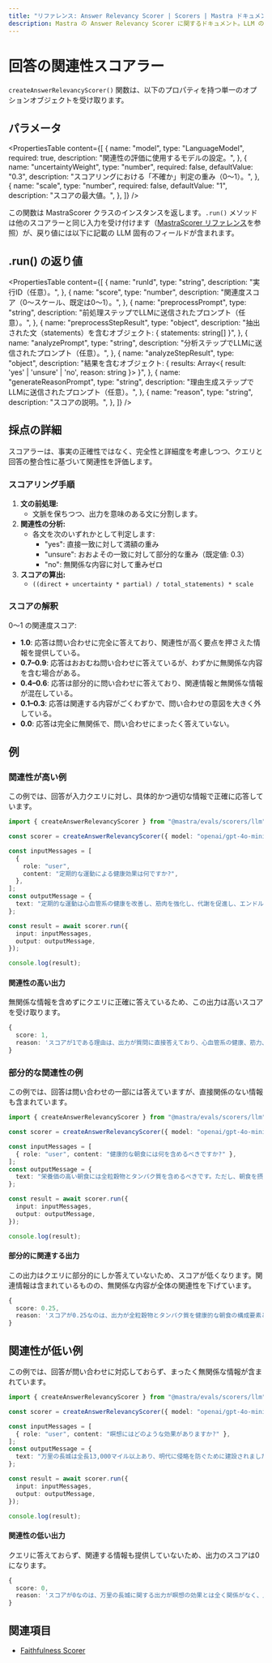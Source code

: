 ```yaml
---
title: "リファレンス: Answer Relevancy Scorer | Scorers | Mastra ドキュメント"
description: Mastra の Answer Relevancy Scorer に関するドキュメント。LLM の出力が入力クエリにどの程度適合しているかを評価します。
---
```


# 回答の関連性スコアラー

`createAnswerRelevancyScorer()` 関数は、以下のプロパティを持つ単一のオプションオブジェクトを受け取ります。

## パラメータ

<PropertiesTable
  content={[
    {
      name: "model",
      type: "LanguageModel",
      required: true,
      description: "関連性の評価に使用するモデルの設定。",
    },
    {
      name: "uncertaintyWeight",
      type: "number",
      required: false,
      defaultValue: "0.3",
      description: "スコアリングにおける「不確か」判定の重み（0〜1）。",
    },
    {
      name: "scale",
      type: "number",
      required: false,
      defaultValue: "1",
      description: "スコアの最大値。",
    },
  ]}
/>

この関数は MastraScorer クラスのインスタンスを返します。`.run()` メソッドは他のスコアラーと同じ入力を受け付けます（[MastraScorer リファレンス](./mastra-scorer)を参照）が、戻り値には以下に記載の LLM 固有のフィールドが含まれます。

## .run() の返り値

<PropertiesTable
  content={[
    {
      name: "runId",
      type: "string",
      description: "実行ID（任意）。",
    },
    {
      name: "score",
      type: "number",
      description: "関連度スコア（0〜スケール、既定は0〜1）。",
    },
    {
      name: "preprocessPrompt",
      type: "string",
      description:
        "前処理ステップでLLMに送信されたプロンプト（任意）。",
    },
    {
      name: "preprocessStepResult",
      type: "object",
      description: "抽出された文（statements）を含むオブジェクト: { statements: string[] }",
    },
    {
      name: "analyzePrompt",
      type: "string",
      description:
        "分析ステップでLLMに送信されたプロンプト（任意）。",
    },
    {
      name: "analyzeStepResult",
      type: "object",
      description:
        "結果を含むオブジェクト: { results: Array<{ result: 'yes' | 'unsure' | 'no', reason: string }> }",
    },
    {
      name: "generateReasonPrompt",
      type: "string",
      description: "理由生成ステップでLLMに送信されたプロンプト（任意）。",
    },
    {
      name: "reason",
      type: "string",
      description: "スコアの説明。",
    },
  ]}
/>

## 採点の詳細

スコアラーは、事実の正確性ではなく、完全性と詳細度を考慮しつつ、クエリと回答の整合性に基づいて関連性を評価します。

### スコアリング手順

1. **文の前処理:**
   - 文脈を保ちつつ、出力を意味のある文に分割します。
2. **関連性の分析:**
   - 各文を次のいずれかとして判定します:
     - "yes": 直接一致に対して満額の重み
     - "unsure": おおよその一致に対して部分的な重み（既定値: 0.3）
     - "no": 無関係な内容に対して重みゼロ
3. **スコアの算出:**
   - `((direct + uncertainty * partial) / total_statements) * scale`

### スコアの解釈

0～1 の関連度スコア:

- **1.0**: 応答は問い合わせに完全に答えており、関連性が高く要点を押さえた情報を提供している。
- **0.7–0.9**: 応答はおおむね問い合わせに答えているが、わずかに無関係な内容を含む場合がある。
- **0.4–0.6**: 応答は部分的に問い合わせに答えており、関連情報と無関係な情報が混在している。
- **0.1–0.3**: 応答は関連する内容がごくわずかで、問い合わせの意図を大きく外している。
- **0.0**: 応答は完全に無関係で、問い合わせにまったく答えていない。

## 例

### 関連性が高い例

この例では、回答が入力クエリに対し、具体的かつ適切な情報で正確に応答しています。

```typescript title="src/example-high-answer-relevancy.ts" showLineNumbers copy
import { createAnswerRelevancyScorer } from "@mastra/evals/scorers/llm";

const scorer = createAnswerRelevancyScorer({ model: "openai/gpt-4o-mini" });

const inputMessages = [
  {
    role: "user",
    content: "定期的な運動による健康効果は何ですか?",
  },
];
const outputMessage = {
  text: "定期的な運動は心血管系の健康を改善し、筋肉を強化し、代謝を促進し、エンドルフィンの分泌により精神的な健康を向上させます。",
};

const result = await scorer.run({
  input: inputMessages,
  output: outputMessage,
});

console.log(result);
```


#### 関連性の高い出力

無関係な情報を含めずにクエリに正確に答えているため、この出力は高いスコアを受け取ります。

```typescript
{
  score: 1,
  reason: 'スコアが1である理由は、出力が質問に直接答えており、心血管系の健康、筋力、代謝、メンタルヘルスの改善など、定期的な運動による複数の明確な健康効果を示しているためです。各ポイントは関連性が高く、健康効果の包括的な理解に寄与しています。'
}
```


### 部分的な関連性の例

この例では、回答は問い合わせの一部には答えていますが、直接関係のない情報も含まれています。

```typescript title="src/example-partial-answer-relevancy.ts" showLineNumbers copy
import { createAnswerRelevancyScorer } from "@mastra/evals/scorers/llm";

const scorer = createAnswerRelevancyScorer({ model: "openai/gpt-4o-mini" });

const inputMessages = [
  { role: "user", content: "健康的な朝食には何を含めるべきですか?" },
];
const outputMessage = {
  text: "栄養価の高い朝食には全粒穀物とタンパク質を含めるべきです。ただし、朝食を摂るタイミングも同じくらい重要です。研究によると、起床後2時間以内に食事をすることで、一日を通して代謝とエネルギーレベルが最適化されることが示されています。",
};

const result = await scorer.run({
  input: inputMessages,
  output: outputMessage,
});

console.log(result);
```


#### 部分的に関連する出力

この出力はクエリに部分的にしか答えていないため、スコアが低くなります。関連情報は含まれているものの、無関係な内容が全体の関連性を下げています。

```typescript
{
  score: 0.25,
  reason: 'スコアが0.25なのは、出力が全粒穀物とタンパク質を健康的な朝食の構成要素として挙げており、直接的な回答を提供しているため関連性があるからです。しかし、朝食のタイミングや代謝・エネルギーレベルへの影響に関する追加情報は質問と直接関係がないため、全体的な関連性スコアが低くなっています。'
}
```


## 関連性が低い例

この例では、回答が問い合わせに対応しておらず、まったく無関係な情報が含まれています。

```typescript title="src/example-low-answer-relevancy.ts" showLineNumbers copy
import { createAnswerRelevancyScorer } from "@mastra/evals/scorers/llm";

const scorer = createAnswerRelevancyScorer({ model: "openai/gpt-4o-mini" });

const inputMessages = [
  { role: "user", content: "瞑想にはどのような効果がありますか?" },
];
const outputMessage = {
  text: "万里の長城は全長13,000マイル以上あり、明代に侵略を防ぐために建設されました。",
};

const result = await scorer.run({
  input: inputMessages,
  output: outputMessage,
});

console.log(result);
```


#### 関連性の低い出力

クエリに答えておらず、関連する情報も提供していないため、出力のスコアは0になります。

```typescript
{
  score: 0,
  reason: 'スコアが0なのは、万里の長城に関する出力が瞑想の効果とは全く関係がなく、入力された質問に答える関連情報や文脈が一切提供されていないためです。'
}
```


## 関連項目

- [Faithfulness Scorer](./faithfulness)